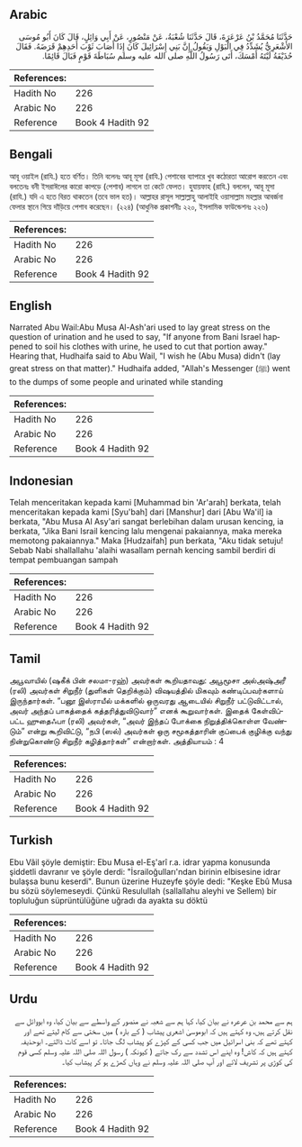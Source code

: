## Arabic


<div dir="rtl" lang="ar" style={{fontSize:'larger',backgroundColor:'#f8f9fa',padding:20}}>
حَدَّثَنَا مُحَمَّدُ بْنُ عَرْعَرَةَ، قَالَ حَدَّثَنَا شُعْبَةُ، عَنْ مَنْصُورٍ، عَنْ أَبِي وَائِلٍ، قَالَ كَانَ أَبُو مُوسَى الأَشْعَرِيُّ يُشَدِّدُ فِي الْبَوْلِ وَيَقُولُ إِنَّ بَنِي إِسْرَائِيلَ كَانَ إِذَا أَصَابَ ثَوْبَ أَحَدِهِمْ قَرَضَهُ‏.‏ فَقَالَ حُذَيْفَةُ لَيْتَهُ أَمْسَكَ، أَتَى رَسُولُ اللَّهِ صلى الله عليه وسلم سُبَاطَةَ قَوْمٍ فَبَالَ قَائِمًا‏.‏
</div>
<div style={{backgroundColor:'#f8f9fa',padding:20, marginBottom: 10}}><table> <thead> <tr> <th>References:</th> <th></th> </tr> </thead> <tbody><tr><td>Hadith No</td><td>226</td></tr><tr><td>Arabic No</td><td>226</td></tr><tr><td>Reference</td><td>Book 4 Hadith 92</td></tr></tbody></table></div>

## Bengali


<div dir="ltr" lang="bn" style={{fontSize:'larger',backgroundColor:'#f8f9fa',padding:20}}>
আবূ ওয়াইল (রাযি.) হতে বর্ণিত। তিনি বলেনঃ আবূ মূসা (রাযি.) পেশাবের ব্যাপারে খুব কঠোরতা আরোপ করতেন এবং বলতেনঃ বনী ইসরাঈলের কারো কাপড়ে (পেশাব) লাগলে তা কেটে ফেলত। হুযায়ফাহ (রাযি.) বললেন, আবূ মূসা (রাযি.) যদি এ হতে বিরত থাকতেন (তবে ভাল হত)। আল্লাহর রাসূল সাল্লাল্লাহু আলাইহি ওয়াসাল্লাম মহল্লার আবর্জনা ফেলার স্থানে গিয়ে দাঁড়িয়ে পেশাব করেছেন। (২২৪) (আধুনিক প্রকাশনীঃ ২২০, ইসলামিক ফাউন্ডেশনঃ ২২৬)
</div>
<div style={{backgroundColor:'#f8f9fa',padding:20, marginBottom: 10}}><table> <thead> <tr> <th>References:</th> <th></th> </tr> </thead> <tbody><tr><td>Hadith No</td><td>226</td></tr><tr><td>Arabic No</td><td>226</td></tr><tr><td>Reference</td><td>Book 4 Hadith 92</td></tr></tbody></table></div>

## English


<div dir="ltr" lang="en" style={{fontSize:'larger',backgroundColor:'#f8f9fa',padding:20}}>
Narrated Abu Wail:Abu Musa Al-Ash'ari used to lay great stress on the question of urination and he used to say, "If anyone from Bani Israel happened to soil his clothes with urine, he used to cut that portion away." Hearing that, Hudhaifa said to Abu Wail, "I wish he (Abu Musa) didn't (lay great stress on that matter)." Hudhaifa added, "Allah's Messenger (ﷺ) went to the dumps of some people and urinated while standing
</div>
<div style={{backgroundColor:'#f8f9fa',padding:20, marginBottom: 10}}><table> <thead> <tr> <th>References:</th> <th></th> </tr> </thead> <tbody><tr><td>Hadith No</td><td>226</td></tr><tr><td>Arabic No</td><td>226</td></tr><tr><td>Reference</td><td>Book 4 Hadith 92</td></tr></tbody></table></div>

## Indonesian


<div dir="ltr" lang="id" style={{fontSize:'larger',backgroundColor:'#f8f9fa',padding:20}}>
Telah menceritakan kepada kami [Muhammad bin 'Ar'arah] berkata, telah menceritakan kepada kami [Syu'bah] dari [Manshur] dari [Abu Wa'il] ia berkata, "Abu Musa Al Asy'ari sangat berlebihan dalam urusan kencing, ia berkata, "Jika Bani Israil kencing lalu mengenai pakaiannya, maka mereka memotong pakaiannya." Maka [Hudzaifah] pun berkata, "Aku tidak setuju! Sebab Nabi shallallahu 'alaihi wasallam pernah kencing sambil berdiri di tempat pembuangan sampah
</div>
<div style={{backgroundColor:'#f8f9fa',padding:20, marginBottom: 10}}><table> <thead> <tr> <th>References:</th> <th></th> </tr> </thead> <tbody><tr><td>Hadith No</td><td>226</td></tr><tr><td>Arabic No</td><td>226</td></tr><tr><td>Reference</td><td>Book 4 Hadith 92</td></tr></tbody></table></div>

## Tamil


<div dir="ltr" lang="ta" style={{fontSize:'larger',backgroundColor:'#f8f9fa',padding:20}}>
அபூவாயில் (ஷகீக் பின் சலமா-ரஹ்) அவர்கள் கூறியதாவது: அபூமூசா அல்அஷ்அரீ (ரலி) அவர்கள் சிறுநீர் (துளிகள் தெறிக்கும்) விஷயத்தில் மிகவும் கண்டிப்பவர்களாய் இருந்தார்கள். “பனூ இஸ்ராயீல் மக்களில் ஒருவரது ஆடையில் சிறுநீர் பட்டுவிட்டால், அவர் அந்தப் பாகத்தைக் கத்தரித்துவிடுவார்” எனக் கூறுவார்கள். இதைக் கேள்விப்பட்ட ஹுதைஃபா (ரலி) அவர்கள், “அவர் இந்தப் போக்கை நிறுத்திக்கொள்ள வேண்டும்” என்று கூறிவிட்டு, “நபி (ஸல்) அவர்கள் ஒரு சமூகத்தாரின் குப்பைக் குழிக்கு வந்து நின்றுகொண்டு சிறுநீர் கழித்தார்கள்” என்றார்கள். அத்தியாயம் : 4
</div>
<div style={{backgroundColor:'#f8f9fa',padding:20, marginBottom: 10}}><table> <thead> <tr> <th>References:</th> <th></th> </tr> </thead> <tbody><tr><td>Hadith No</td><td>226</td></tr><tr><td>Arabic No</td><td>226</td></tr><tr><td>Reference</td><td>Book 4 Hadith 92</td></tr></tbody></table></div>

## Turkish


<div dir="ltr" lang="tr" style={{fontSize:'larger',backgroundColor:'#f8f9fa',padding:20}}>
Ebu Vâil şöyle demiştir: Ebu Musa el-Eş'arî r.a. idrar yapma konusunda şiddetli davranır ve şöyle derdi: "İsrailoğulları'ndan birinin elbisesine idrar bulaşsa bunu keserdi". Bunun üzerine Huzeyfe şöyle dedi: "Keşke Ebû Musa bu sözü söylemeseydi. Çünkü Resulullah (sallallahu aleyhi ve Sellem) bir topluluğun süprüntülüğüne uğradı da ayakta su döktü
</div>
<div style={{backgroundColor:'#f8f9fa',padding:20, marginBottom: 10}}><table> <thead> <tr> <th>References:</th> <th></th> </tr> </thead> <tbody><tr><td>Hadith No</td><td>226</td></tr><tr><td>Arabic No</td><td>226</td></tr><tr><td>Reference</td><td>Book 4 Hadith 92</td></tr></tbody></table></div>

## Urdu


<div dir="rtl" lang="ur" style={{fontSize:'larger',backgroundColor:'#f8f9fa',padding:20}}>
ہم سے محمد بن عرعرہ نے بیان کیا، کہا ہم سے شعبہ نے منصور کے واسطے سے بیان کیا، وہ ابووائل سے نقل کرتے ہیں، وہ کہتے ہیں کہ ابوموسیٰ اشعری پیشاب ( کے بارہ ) میں سختی سے کام لیتے تھے اور کہتے تھے کہ بنی اسرائیل میں جب کسی کے کپڑے کو پیشاب لگ جاتا۔ تو اسے کاٹ ڈالتے۔ ابوحذیفہ کہتے ہیں کہ کاش! وہ اپنے اس تشدد سے رک جاتے ( کیونکہ ) رسول اللہ صلی اللہ علیہ وسلم کسی قوم کی کوڑی پر تشریف لائے اور آپ صلی اللہ علیہ وسلم نے وہاں کھڑے ہو کر پیشاب کیا۔
</div>
<div style={{backgroundColor:'#f8f9fa',padding:20, marginBottom: 10}}><table> <thead> <tr> <th>References:</th> <th></th> </tr> </thead> <tbody><tr><td>Hadith No</td><td>226</td></tr><tr><td>Arabic No</td><td>226</td></tr><tr><td>Reference</td><td>Book 4 Hadith 92</td></tr></tbody></table></div>